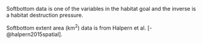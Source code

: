 Softbottom data is one of the variables in the habitat goal and the inverse is a habitat destruction pressure.

Softbottom extent area (km^2^) data is from Halpern et al. [-@halpern2015spatial].
